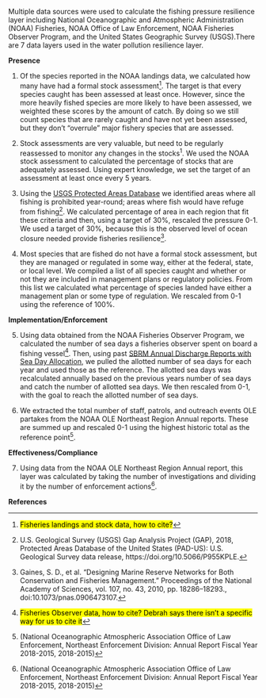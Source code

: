 Multiple data sources were used to calculate the fishing pressure resilience layer including National Oceanographic and Atmospheric Administration (NOAA) Fisheries, NOAA Office of Law Enforcement, NOAA Fisheries Observer Program, and the United States Geographic Survey (USGS).There are 7 data layers used in the water pollution resilience layer.

**Presence**

1. Of the species reported in the NOAA landings data, we calculated how many have had a formal stock assessment^[<mark>Fisheries landings and stock data, how to cite?</mark>]. The target is that every species caught has been assessed at least once. However, since the more heavily fished species are more likely to have been assessed, we weighted these scores by the amount of catch. By doing so we still count species that are rarely caught and have not yet been assessed, but they don't "overrule" major fishery species that are assessed.

2. Stock assessments are very valuable, but need to be regularly reassessed to monitor any changes in the stocks^1^. We used the NOAA stock assessment to calculated the percentage of stocks that are adequately assessed. Using expert knowledge, we set the target of an assessment at least once every 5 years.

3. Using the [USGS Protected Areas Database](https://doi.org/10.5066/P955KPLE) we identified areas where all fishing is prohibited year-round; areas where fish would have refuge from fishing^[U.S. Geological Survey (USGS) Gap Analysis Project (GAP), 2018, Protected Areas Database of the United States (PAD-US): U.S. Geological Survey data release, https://doi.org/10.5066/P955KPLE.]. We calculated percentage of area in each region that fit these criteria and then, using a target of 30%, rescaled the pressure 0-1. We used a target of 30%, because this is the observed level of ocean closure needed provide fisheries resilience^[Gaines, S. D., et al. “Designing Marine Reserve Networks for Both Conservation and Fisheries Management.” Proceedings of the National Academy of Sciences, vol. 107, no. 43, 2010, pp. 18286–18293., doi:10.1073/pnas.0906473107.].

4. Most species that are fished do not have a formal stock assessment, but they are managed or regulated in some way, either at the federal, state, or local level. We compiled a list of all species caught and whether or not they are included in management plans or regulatory policies. From this list we calculated what percentage of species landed have either a management plan or some type of regulation. We rescaled from 0-1 using the reference of 100%.

**Implementation/Enforcement** 

5. Using data obtained from the NOAA Fisheries Observer Program, we calculated the number of sea days a fisheries observer spent on board a fishing vessel^[<mark>Fisheries Observer data, how to cite? Debrah says there isn't a specific way for us to cite it</mark>]. Then, using past [SBRM Annual Discharge Reports with Sea Day Allocation](https://www.nefsc.noaa.gov/fsb/SBRM/), we pulled the allotted number of sea days for each year and used those as the reference. The allotted sea days was recalculated annually based on the previous years number of sea days and catch the number of allotted sea days. We then rescaled from 0-1, with the goal to reach the allotted number of sea days.

6.  We extracted the total number of staff, patrols, and outreach events OLE partakes from the NOAA OLE Northeast Region Annual reports. These are summed up and rescaled 0-1 using the highest historic total as the reference point^[(National Oceanographic Atmospheric Association Office of Law Enforcement, Northeast Enforcement Division: Annual Report Fiscal Year 2018-2015, 2018-2015)].

**Effectiveness/Compliance**

7. Using data from the NOAA OLE Northeast Region Annual report, this layer was calculated by taking the number of investigations and dividing it by the number of enforcement actions^[(National Oceanographic Atmospheric Association Office of Law Enforcement, Northeast Enforcement Division: Annual Report Fiscal Year 2018-2015, 2018-2015)].

**References**
